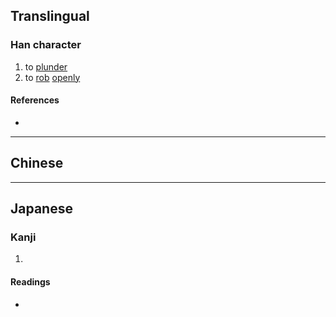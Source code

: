 {{also|劫}}
{{character info/new}}
==Translingual==

===Han character===
{{Han char|rn=18|rad=刀|as=06|sn=8|four=|canj=GISHI,GISK|ids=⿰去刃}}

# to [[plunder]]
# to [[rob]] [[openly]]

====References====
* {{Han ref|kx=0139.251|dkj=01987|dj=0317.020|hdz=10332.070|uh=523C|ud=21052}}

----

==Chinese==
{{zh-see|劫|v}}

----

==Japanese==

===Kanji===
{{ja-kanji|grade=|rs=刀06}}

# {{defn|lang=ja|sort=刀06}}

====Readings====
* {{ja-readings|on=[[きょう]] (kyō)|kun=}}